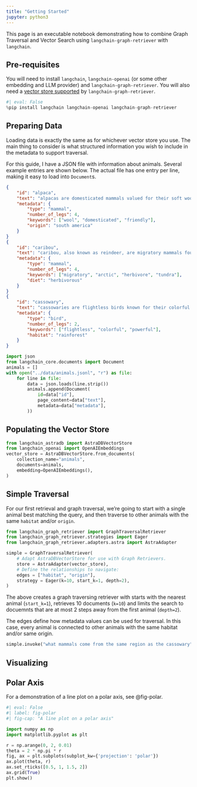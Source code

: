 ```yaml
---
title: "Getting Started"
jupyter: python3
---
```


This page is an executable notebook demonstrating how to combine Graph Traversal and Vector Search using `langchain-graph-retriever` with `langchain`.

## Pre-requisites

You will need to install `langchain`, `langchain-openai` (or some other embedding and LLM provider) and `langchain-graph-retriever`.
You will also need a [vector store supported](/reference/Adapter.qmd) by `langchain-graph-retriever`.

```python
#| eval: False
%pip install langchain langchain-openai langchain-graph-retriever
```

## Preparing Data

Loading data is exactly the same as for whichever vector store you use.
The main thing to consider is what structured information you wish to include in the metadata to support traversal.

For this guide, I have a JSON file with information about animals. Several example entries are shown below. The actual file has one entry per line, making it easy to load into `Document`s.

```json
{
    "id": "alpaca",
    "text": "alpacas are domesticated mammals valued for their soft wool and friendly demeanor.",
    "metadata": {
        "type": "mammal",
        "number_of_legs": 4,
        "keywords": ["wool", "domesticated", "friendly"],
        "origin": "south america"
    }
}
{
    "id": "caribou",
    "text": "caribou, also known as reindeer, are migratory mammals found in arctic regions.",
    "metadata": {
        "type": "mammal",
        "number_of_legs": 4,
        "keywords": ["migratory", "arctic", "herbivore", "tundra"],
        "diet": "herbivorous"
    }
}
{
    "id": "cassowary",
    "text": "cassowaries are flightless birds known for their colorful necks and powerful legs.",
    "metadata": {
        "type": "bird",
        "number_of_legs": 2,
        "keywords": ["flightless", "colorful", "powerful"],
        "habitat": "rainforest"
    }
}
```

```python
import json
from langchain_core.documents import Document
animals = []
with open("../data/animals.jsonl", "r") as file:
    for line in file:
        data = json.loads(line.strip())
        animals.append(Document(
            id=data["id"],
            page_content=data["text"],
            metadata=data["metadata"],
        ))
```

## Populating the Vector Store

```python
from langchain_astradb import AstraDBVectorStore
from langchain_openai import OpenAIEmbeddings
vector_store = AstraDBVectorStore.from_documents(
    collection_name="animals",
    documents=animals,
    embedding=OpenAIEmbeddings(),
)
```

## Simple Traversal

For our first retrieval and graph traversal, we're going to start with a single animal best matching the query, and then traverse to other animals with the same `habitat` and/or `origin`.

```python
from langchain_graph_retriever import GraphTraversalRetriever
from langchain_graph_retriever.strategies import Eager
from langchain_graph_retriever.adapters.astra import AstraAdapter

simple = GraphTraversalRetriever(
    # Adapt AstraDBVectorStore for use with Graph Retrievers.
    store = AstraAdapter(vector_store),
    # Define the relationships to navigate:
    edges = ["habitat", "origin"],
    strategy = Eager(k=10, start_k=1, depth=2),
)
```

The above creates a graph traversing retriever with starts with the nearest animal (`start_k=1`), retrieves 10 documents (`k=10`) and limits the search to docuemnts that are at most 2 steps away from the first animal (`depth=2`).

The edges define how metadata values can be used for traversal. In this case, every animal is connected to other animals with the same habitat and/or same origin.

```python
simple.invoke("what mammals come from the same region as the cassowary")
```

## Visualizing

## Polar Axis

For a demonstration of a line plot on a polar axis, see @fig-polar.

```python
#| eval: False
#| label: fig-polar
#| fig-cap: "A line plot on a polar axis"

import numpy as np
import matplotlib.pyplot as plt

r = np.arange(0, 2, 0.01)
theta = 2 * np.pi * r
fig, ax = plt.subplots(subplot_kw={'projection': 'polar'})
ax.plot(theta, r)
ax.set_rticks([0.5, 1, 1.5, 2])
ax.grid(True)
plt.show()
```